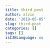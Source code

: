 ```yaml
---
title: third post
author: alvin
date: '2019-05-05'
slug: third-post
categories: []
tags: []
isCJKLanguage: no
---
```

